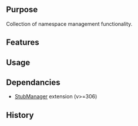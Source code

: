 {{Extension
|name        = NamespaceFunctions
|status      = beta
|type        = other
|author      = [[user:jldupont|Jean-Lou Dupont]]
|image       =
|version     = 1.0.0 
|update      =
|mediawiki   = 1.10, 1.11
|download    = [http://mediawiki.googlecode.com/svn/tags/ SVN]
|readme      =
|changelog   = See SVN ($Id: NamespaceFunctions.doc.wikitext 492 2007-10-10 16:27:42Z jeanlou.dupont $)
|description = 
|parameters  =
|rights      =
|example     =
}}
== Purpose==
Collection of namespace management functionality.

== Features ==

== Usage ==

== Dependancies ==
* [[Extension:StubManager|StubManager]] extension (v>=306)

{{Pear|ParserExt}}

== History ==
